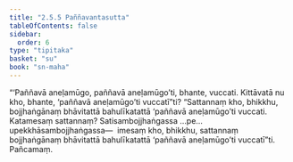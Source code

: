 ```yaml
---
title: "2.5.5 Paññavantasutta"
tableOfContents: false
sidebar:
  order: 6
type: "tipitaka"
basket: "su"
book: "sn-maha"
---
```



<DynamicBreadcrumb />

<Division number="226" book="sn-maha" bookNo="14" page="88">

<Paragraph number="540" book="sn-maha">
“‘Paññavā aneḷamūgo, paññavā aneḷamūgo’ti, bhante, vuccati. Kittāvatā nu kho, bhante, ‘paññavā aneḷamūgo’ti vuccatī”ti? “Sattannaṃ kho, bhikkhu, bojjhaṅgānaṃ bhāvitattā bahulīkatattā ‘paññavā aneḷamūgo’ti vuccati. Katamesaṃ sattannaṃ? Satisambojjhaṅgassa …pe…  upekkhāsambojjhaṅgassa—  imesaṃ kho, bhikkhu, sattannaṃ bojjhaṅgānaṃ bhāvitattā bahulīkatattā ‘paññavā aneḷamūgo’ti vuccatī”ti.

</Paragraph>
</Division>

<Paragraph number="541" type="center" book="sn-maha">
Pañcamaṃ.
</Paragraph>